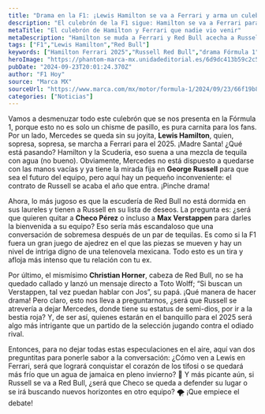 ```yaml
---
title: "Drama en la F1: ¡Lewis Hamilton se va a Ferrari y arma un culebrón!"
description: "El culebrón de la F1 sigue: Hamilton se va a Ferrari para 2025 y Red Bull pone la mira en Russell. ¡Descubre todos los detalles jugosos de esta historia!"
metaTitle: "El culebrón de Hamilton y Ferrari que nadie vio venir"
metaDescription: "Hamilton se muda a Ferrari y Red Bull acecha a Russell. ¡Descubre la última bomba en la F1 que hará temblar a los fans!"
tags: ["F1","Lewis Hamilton","Red Bull"]
keywords: ["Hamilton Ferrari 2025","Russell Red Bull","drama Fórmula 1","Mercdes news","Checo Pérez futuro"]
heroImage: "https://phantom-marca-mx.unidadeditorial.es/6d9dc413b59c2c5031e866145b17af15/resize/600/mx/assets/multimedia/imagenes/2024/09/23/17271099158872.jpg"
pubDate: "2024-09-23T20:01:24.370Z"
author: "F1 Hoy"
source: "Marca MX"
sourceUrl: "https://www.marca.com/mx/motor/formula-1/2024/09/23/66f19b88e2704e403f8b4577.html"
categories: ["Noticias"]
---
```

Vamos a desmenuzar todo este culebrón que se nos presenta en la Fórmula 1, porque esto no es solo un chisme de pasillo, es pura carnita para los fans. Por un lado, Mercedes se queda sin su joyita, **Lewis Hamilton**, quien, sopresa, sopresa, se marcha a Ferrari para el 2025. ¡Madre Santa! ¿Qué está pasando? Hamilton y la Scuderia, eso suena a una mezcla de tequila con agua (no bueno). Obviamente, Mercedes no está dispuesto a quedarse con las manos vacías y ya tiene la mirada fija en **George Russell** para que sea el futuro del equipo, pero aquí hay un pequeño inconveniente: el contrato de Russell se acaba el año que entra. ¡Pinche drama!

Ahora, lo más jugoso es que la escudería de Red Bull no está dormida en sus laureles y tienen a Russell en su lista de deseos. La pregunta es: ¿será que quieren quitar a **Checo Pérez** o incluso a **Max Verstappen** para darles la bienvenida a su equipo? Eso sería más escandaloso que una conversación de sobremesa después de un par de tequilas. Es como si la F1 fuera un gran juego de ajedrez en el que las piezas se mueven y hay un nivel de intriga digno de una telenovela mexicana. Todo esto es un tira y afloja más intenso que tu relación con tu ex.

Por último, el mismísimo **Christian Horner**, cabeza de Red Bull, no se ha quedado callado y lanzó un mensaje directo a Toto Wolff; “Si buscan un Verstappen, tal vez puedan hablar con Jos”, su papá. ¡Qué manera de hacer drama! Pero claro, esto nos lleva a preguntarnos, ¿será que Russell se atrevería a dejar Mercedes, donde tiene su estatus de semi-dios, por ir a la bestia roja? Y, de ser así, quienes estarán en el banquillo para el 2025 será algo más intrigante que un partido de la selección jugando contra el odiado rival.

Entonces, para no dejar todas estas especulaciones en el aire, aquí van dos preguntitas para ponerle sabor a la conversación: ¿Cómo ven a Lewis en Ferrari, será que logrará conquistar el corazón de los tifosi o se quedará más frío que un agua de jamaica en pleno invierno? 🤔 Y más picante aún, si Russell se va a Red Bull, ¿será que Checo se queda a defender su lugar o se irá buscando nuevos horizontes en otro equipo? 🌪️ ¡Que empiece el debate!


